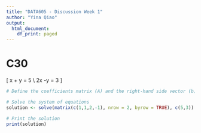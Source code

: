 ```yaml
---
title: "DATA605 - Discussion Week 1"
author: "Yina Qiao"
output:
  html_document:
    df_print: paged
---
```

# C30

\[
x + y = 5 \\
2x -y = 3
\]

```r
# Define the coefficients matrix (A) and the right-hand side vector (b)

# Solve the system of equations
solution <- solve(matrix(c(1,1,2,-1), nrow = 2, byrow = TRUE), c(5,3))

# Print the solution
print(solution)

```


